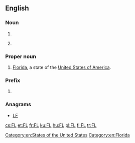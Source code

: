 ==English==

===Noun===
{{en-noun}}

# {{abbreviation of|foreign language|lang=en}}
# {{context|lang=en|aviation}} {{abbreviation of|lang=en|flight level}}

===Proper noun===
{{en-proper noun}}

# [[Florida]], a state of the [[United States of America]].

===Prefix===
{{en-prefix}}

# {{context|lang=en|aviation}} {{abbreviation of|lang=en|flight level}}

===Anagrams===
* [[LF#English|LF]]

[[Category:en:States of the United States]]
[[Category:en:Florida]]

[[cs:FL]]
[[et:FL]]
[[fr:FL]]
[[ku:FL]]
[[hu:FL]]
[[pl:FL]]
[[fi:FL]]
[[tr:FL]]